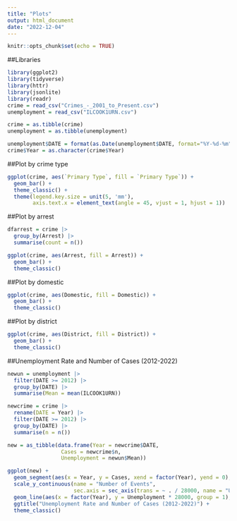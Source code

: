 ```yaml
---
title: "Plots"
output: html_document
date: "2022-12-04"
---
```


```r
knitr::opts_chunk$set(echo = TRUE)
```

##Libraries
```r
library(ggplot2)
library(tidyverse)
library(httr)
library(jsonlite)
library(readr)
crime = read_csv("Crimes_-_2001_to_Present.csv")
unemployment = read_csv("ILCOOK1URN.csv")
```

```r
crime = as.tibble(crime)
unemployment = as.tibble(unemployment)

unemployment$DATE = format(as.Date(unemployment$DATE, format="%Y-%d-%m"),"%Y")
crime$Year = as.character(crime$Year)
```

##Plot by crime type
```r
ggplot(crime, aes(`Primary Type`, fill = `Primary Type`)) +
  geom_bar() +
  theme_classic() +
  theme(legend.key.size = unit(5, 'mm'),
        axis.text.x = element_text(angle = 45, vjust = 1, hjust = 1))
```

##Plot by arrest
```r
dfarrest = crime |>
  group_by(Arrest) |>
  summarise(count = n())

ggplot(crime, aes(Arrest, fill = Arrest)) +
  geom_bar() +
  theme_classic()
```

##Plot by domestic
```r
ggplot(crime, aes(Domestic, fill = Domestic)) +
  geom_bar() +
  theme_classic()
```

##Plot by district
```r
ggplot(crime, aes(District, fill = District)) +
  geom_bar() +
  theme_classic()
```

##Unemployment Rate and Number of Cases (2012-2022)
```r
newun = unemployment |>
  filter(DATE >= 2012) |>
  group_by(DATE) |>
  summarise(Mean = mean(ILCOOK1URN))

newcrime = crime |>
  rename(DATE = Year) |>
  filter(DATE >= 2012) |>
  group_by(DATE) |>
  summarise(n = n())

new = as_tibble(data.frame(Year = newcrime$DATE,
                 Cases = newcrime$n,
                 Unemployment = newun$Mean))

ggplot(new) +
  geom_segment(aes(x = Year, y = Cases, xend = factor(Year), yend = 0), size = 8, colour = "grey") + 
  scale_y_continuous(name = "Number of Events",
                     sec.axis = sec_axis(trans = ~ . / 28000, name = "Unemployment Rate (%)")) +
  geom_line(aes(x = factor(Year), y = Unemployment * 28000, group = 1), colour = "red") +
  ggtitle("Unemployment Rate and Number of Cases (2012-2022)") +
  theme_classic()
```



